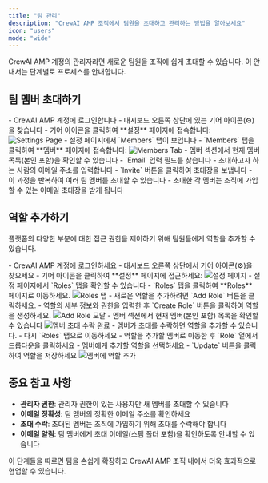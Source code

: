 ```yaml
---
title: "팀 관리"
description: "CrewAI AMP 조직에서 팀원을 초대하고 관리하는 방법을 알아보세요"
icon: "users"
mode: "wide"
---
```


CrewAI AMP 계정의 관리자라면 새로운 팀원을 조직에 쉽게 초대할 수 있습니다. 이 안내서는 단계별로 프로세스를 안내합니다.

## 팀 멤버 초대하기

<Steps>
    <Step title="설정 페이지 접속">
        - CrewAI AMP 계정에 로그인합니다
        - 대시보드 오른쪽 상단에 있는 기어 아이콘(⚙️)을 찾습니다
        - 기어 아이콘을 클릭하여 **설정** 페이지에 접속합니다:
            <Frame>
                <img src="/images/enterprise/settings-page.png" alt="Settings Page" />
            </Frame>
    </Step>
    <Step title="멤버 섹션으로 이동">
        - 설정 페이지에서 `Members` 탭이 보입니다
        - `Members` 탭을 클릭하여 **멤버** 페이지에 접속합니다:
            <Frame>
                <img src="/images/enterprise/members-tab.png" alt="Members Tab" />
            </Frame>
    </Step>
    <Step title="새 멤버 초대">
        - 멤버 섹션에서 현재 멤버 목록(본인 포함)을 확인할 수 있습니다
        - `Email` 입력 필드를 찾습니다
        - 초대하고자 하는 사람의 이메일 주소를 입력합니다
        - `Invite` 버튼을 클릭하여 초대장을 보냅니다
    </Step>
    <Step title="필요에 따라 반복">
        - 이 과정을 반복하여 여러 팀 멤버를 초대할 수 있습니다
        - 초대한 각 멤버는 조직에 가입할 수 있는 이메일 초대장을 받게 됩니다
    </Step>
</Steps>

## 역할 추가하기

플랫폼의 다양한 부분에 대한 접근 권한을 제어하기 위해 팀원들에게 역할을 추가할 수 있습니다.

<Steps>
    <Step title="설정 페이지 접근">
        - CrewAI AMP 계정에 로그인하세요
        - 대시보드 오른쪽 상단에서 기어 아이콘(⚙️)을 찾으세요
        - 기어 아이콘을 클릭하여 **설정** 페이지에 접근하세요:
            <Frame>
                <img src="/images/enterprise/settings-page.png" alt="설정 페이지" />
            </Frame>
    </Step>
    <Step title="멤버 섹션으로 이동">
        - 설정 페이지에서 `Roles` 탭을 확인할 수 있습니다
        - `Roles` 탭을 클릭하여 **Roles** 페이지로 이동하세요.
            <Frame>
                <img src="/images/enterprise/roles-tab.png" alt="Roles 탭" />
            </Frame>
        - 새로운 역할을 추가하려면 `Add Role` 버튼을 클릭하세요.
        - 역할의 세부 정보와 권한을 입력한 후 `Create Role` 버튼을 클릭하여 역할을 생성하세요.
            <Frame>
                <img src="/images/enterprise/add-role-modal.png" alt="Add Role 모달" />
            </Frame>
    </Step>
    <Step title="멤버에게 역할 추가하기">
        - 멤버 섹션에서 현재 멤버(본인 포함) 목록을 확인할 수 있습니다
           <Frame>
                <img src="/images/enterprise/member-accepted-invitation.png" alt="멤버 초대 수락 완료" />
           </Frame>
        - 멤버가 초대를 수락하면 역할을 추가할 수 있습니다.
        - 다시 `Roles` 탭으로 이동하세요
        - 역할을 추가할 멤버로 이동한 후 `Role` 열에서 드롭다운을 클릭하세요
        - 멤버에게 추가할 역할을 선택하세요
        - `Update` 버튼을 클릭하여 역할을 저장하세요
            <Frame>
                <img src="/images/enterprise/assign-role.png" alt="멤버에 역할 추가" />
            </Frame>
    </Step>
</Steps>

## 중요 참고 사항

- **관리자 권한**: 관리자 권한이 있는 사용자만 새 멤버를 초대할 수 있습니다
- **이메일 정확성**: 팀 멤버의 정확한 이메일 주소를 확인하세요
- **초대 수락**: 초대된 멤버는 조직에 가입하기 위해 초대를 수락해야 합니다
- **이메일 알림**: 팀 멤버에게 초대 이메일(스팸 폴더 포함)을 확인하도록 안내할 수 있습니다

이 단계들을 따르면 팀을 손쉽게 확장하고 CrewAI AMP 조직 내에서 더욱 효과적으로 협업할 수 있습니다.